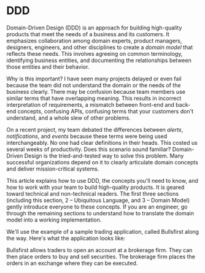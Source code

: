 # DDD

Domain-Driven Design (DDD) is an approach for building high-quality products
that meet the needs of a business and its customers. It emphasizes collaboration
among domain experts, product managers, designers, engineers, and other
disciplines to create a _domain model_ that reflects these needs. This involves
agreeing on common terminology, identifying business entities, and documenting
the relationships between those entities and their behavior.

Why is this important? I have seen many projects delayed or even fail because
the team did not understand the domain or the needs of the business clearly.
There may be confusion because team members use similar terms that have
overlapping meaning. This results in incorrect interpretation of requirements, a
mismatch between front-end and back-end concepts, confusing APIs, confusing
terms that your customers don't understand, and a whole slew of other problems.

On a recent project, my team debated the differences between _alerts_,
_notifications_, and _events_ because these terms were being used
interchangeably. No one had clear definitions in their heads. This costed us
several weeks of productivity. Does this scenario sound familiar? Domain-Driven
Design is the tried-and-tested way to solve this problem. Many successful
organizations depend on it to clearly articulate domain concepts and deliver
mission-critical systems.

This article explains how to use DDD, the concepts you'll need to know, and how
to work with your team to build high-quality products. It is geared toward
technical and non-technical readers. The first three sections (including this
section, 2 – Ubiquitous Language, and 3 – Domain Model) gently introduce
everyone to these concepts. If you are an engineer, go through the remaining
sections to understand how to translate the domain model into a working
implementation.

We'll use the example of a sample trading application, called Bullsfirst along
the way. Here's what the application looks like:

Bullsfirst allows traders to open an account at a brokerage firm. They can then
place orders to buy and sell securities. The brokerage firm places the orders in
an exchange where they can be executed.
